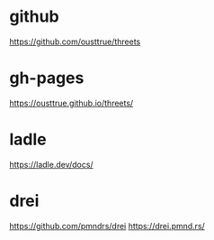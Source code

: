 
<Meta title="docs/index" />

# github

https://github.com/ousttrue/threets

# gh-pages

https://ousttrue.github.io/threets/

# ladle

https://ladle.dev/docs/

# drei

https://github.com/pmndrs/drei
https://drei.pmnd.rs/

